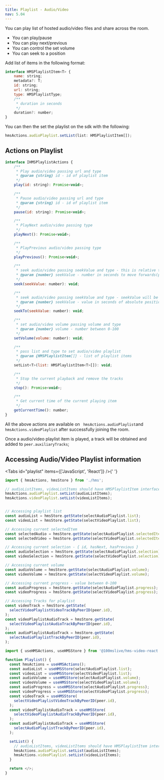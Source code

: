 ```yaml
---
title: Playlist - Audio/Video
nav: 5.04
---
```


You can play list of hosted audio/video files and share across the room.

-   You can play/pause
-   You can play next/previous
-   You can control the set volume
-   You can seek to a position

Add list of items in the following format:

```js
interface HMSPlaylistItem<T> {
    name: string;
    metadata?: T;
    id: string;
    url: string;
    type: HMSPlaylistType;
    /**
     * duration in seconds
     */
    duration?: number;
}
```

You can then the set the playlist on the sdk with the following:

```js
hmsActions.audioPlaylist.setList(list: HMSPlaylistItem[]);
```

## Actions on Playlist

```js
interface IHMSPlaylistActions {
    /**
     * Play audio/video passing url and type
     * @param {string} id - id of playlist item
     */
    play(id: string): Promise<void>;

    /**
     * Pause audio/video passing url and type
     * @param {string} id - id of playlist item
     */
    pause(id: string): Promise<void>;

    /**
     * PlayNext audio/video passing type
     */
    playNext(): Promise<void>;

    /**
     * PlayPrevious audio/video passing type
     */
    playPrevious(): Promise<void>;

    /**
     * seek audio/video passing seekValue and type - this is relative to current position
     * @param {number} seekValue - number in seconds to move forwards(pass negative values to move backwards)
     */
    seek(seekValue: number): void;

    /**
     * seek audio/video passing seekValue and type - seekValue will be absolute
     * @param {number} seekValue - value in seconds of absolute position in the playlist item duration
     */
    seekTo(seekValue: number): void;

    /**
     * set audio/video volume passing volume and type
     * @param {number} volume - number between 0-100
     */
    setVolume(volume: number): void;

    /**
     * pass list and type to set audio/video playlist
     * @param {HMSPlaylistItem[]} - list of playlist items
     */
    setList<T>(list: HMSPlaylistItem<T>[]): void;

    /**
     * Stop the current playback and remove the tracks
     */
    stop(): Promise<void>;

    /**
     * Get current time of the current playing item
     */
    getCurrentTime(): number;
}
```

All the above actions are available on ` hmsActions.audioPlaylist`and `hmsActions.videoPlaylist` after successfully joining the room.

Once a audio/video playlist item is played, a track will be obtained and added to `peer.auxiliaryTracks`;

## Accessing Audio/Video Playlist information

<Tabs id="playlist" items={['JavaScript', 'React']} />{' '}

<Tab id='playlist-0'>

```js:playlist.js
import { hmsActions, hmsStore } from './hms';

// audioListItems, videoListItems should have HMSPlaylistItem interface
hmsActions.audioPlaylist.setList(audioListItems);
hmsActions.videoPlaylist.setList(videoListItems);


// Accessing playlist list
const audioList = hmsStore.getState(selectAudioPlaylist.list);
const videoList = hmsStore.getState(selectVideoPlaylist.list);

// Accessing current selectedItem
const selectedAudio = hmsStore.getState(selectAudioPlaylist.selectedItem);
const selectedVideo = hmsStore.getState(selectVideoPlaylist.selectedItem);

// Accessing current selection - { id, hasNext, hasPrevious }
const audioSelection = hmsStore.getState(selectAudioPlaylist.selection);
const videoSelection = hmsStore.getState(selectVideoPlaylist.selection);

// Accessing current volume
const audioVolume = hmsStore.getState(selectAudioPlaylist.volume);
const videoVolume = hmsStore.getState(selectVideoPlaylist.volume);

// Accessing current progress - value between 0-100
const audioProgress = hmsStore.getState(selectAudioPlaylist.progress);
const videoProgress = hmsStore.getState(selectVideoPlaylist.progress);

// Accessing Tracks for playlist
const videoTrack = hmsStore.getState(
  selectVideoPlaylistVideoTrackByPeerID(peer.id),
);
const videoPlaylistAudioTrack = hmsStore.getState(
  selectVideoPlaylistAudioTrackByPeerID(peer.id),
);
const audioPlaylistAudioTrack = hmsStore.getState(
  selectAudioPlaylistTrackByPeerID(peer.id),
);

```

</Tab>

<Tab  id='playlist-1'>

```jsx:playlist.jsx
import { useHMSActions, useHMSStore } from '@100mslive/hms-video-react';

function Playlist() {
  const hmsActions = useHMSActions();
  const audioList = useHMSStore(selectAudioPlaylist.list);
  const videoList = useHMSStore(selectVideoPlaylist.list);
  const audioVolume = useHMSStore(selectAudioPlaylist.volume);
  const videoVolume = useHMSStore(selectVideoPlaylist.volume);
  const audioProgress = useHMSStore(selectAudioPlaylist.progress);
  const videoProgress = useHMSStore(selectVideoPlaylist.progress);
  const videoTrack = useHMSStore(
    selectVideoPlaylistVideoTrackByPeerID(peer.id),
  );
  const videoPlaylistAudioTrack = useHMSStore(
    selectVideoPlaylistAudioTrackByPeerID(peer.id),
  );
  const audioPlaylistAudioTrack = useHMSStore(
    selectAudioPlaylistTrackByPeerID(peer.id),
  );

  setList() {
    // audioListItems, videoListItems should have HMSPlaylistItem interface
    hmsActions.audioPlaylist.setList(audioListItems);
    hmsActions.videoPlaylist.setList(videoListItems);
  }

  return </>;
}
```

</Tab>
